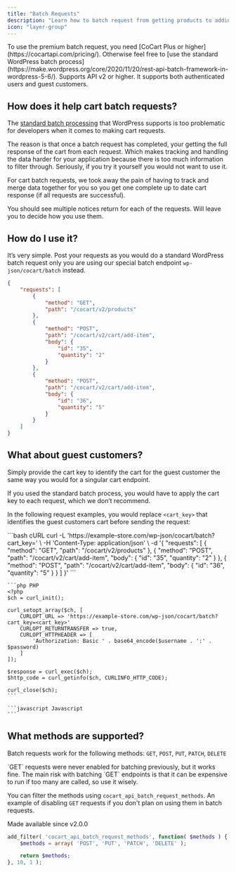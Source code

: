 ```yaml
---
title: "Batch Requests"
description: "Learn how to batch request from getting products to adding them to the cart"
icon: "layer-group"
---
```


<Note>
    To use the premium batch request, you need [CoCart Plus or higher](https://cocartapi.com/pricing/). Otherwise feel free to [use the standard WordPress batch process](https://make.wordpress.org/core/2020/11/20/rest-api-batch-framework-in-wordpress-5-6/). Supports API v2 or higher.
</Note>

<Info>
    It supports both authenticated users and guest customers.
</Info>

## How does it help cart batch requests?

The [standard batch processing](https://make.wordpress.org/core/2020/11/20/rest-api-batch-framework-in-wordpress-5-6/) that WordPress supports is too problematic for developers when it comes to making cart requests.

The reason is that once a batch request has completed, your getting the full response of the cart from each request. Which makes tracking and handling the data harder for your application because there is too much information to filter through. Seriously, if you try it yourself you would not want to use it.

For cart batch requests, we took away the pain of having to track and merge data together for you so you get one complete up to date cart response (if all requests are successful).

You should see multiple notices return for each of the requests. Will leave you to decide how you use them.

## How do I use it?

It’s very simple. Post your requests as you would do a standard WordPress batch request only you are using our special batch endpoint `wp-json/cocart/batch` instead.

```json
{
    "requests": [
        {
            "method": "GET",
            "path": "/cocart/v2/products"
        },
        {
            "method": "POST",
            "path": "/cocart/v2/cart/add-item",
            "body": {
                "id": "35",
                "quantity": "2"
            }
        },
        {
            "method": "POST",
            "path": "/cocart/v2/cart/add-item",
            "body": {
                "id": "36",
                "quantity": "5"
            }
        }
    ]
}
```

## What about guest customers?

Simply provide the cart key to identify the cart for the guest customer the same way you would for a singular cart endpoint.

<Note>
    If you used the standard batch process, you would have to apply the cart key to each request, which we don’t recommend.
</Note>

In the following request examples, you would replace `<cart_key>` that identifies the guest customers cart before sending the request:

<CodeGroup>
    ```bash cURL
    curl -L 'https://example-store.com/wp-json/cocart/batch?cart_key=<cart_key>' \
    -H 'Content-Type: application/json' \
    -d '{
        "requests": [
            {
                "method": "GET",
                "path": "/cocart/v2/products"
            },
            {
                "method": "POST",
                "path": "/cocart/v2/cart/add-item",
                "body": {
                    "id": "35",
                    "quantity": "2"
                }
            },
            {
                "method": "POST",
                "path": "/cocart/v2/cart/add-item",
                "body": {
                    "id": "36",
                    "quantity": "5"
                }
            }
        ]
    }'
    ```

    ```php PHP
    <?php
    $ch = curl_init();
    
    curl_setopt_array($ch, [
        CURLOPT_URL => 'https://example-store.com/wp-json/cocart/batch?cart_key=<cart_key>'
        CURLOPT_RETURNTRANSFER => true,
        CURLOPT_HTTPHEADER => [
            'Authorization: Basic ' . base64_encode($username . ':' . $password)
        ]
    ]);

    $response = curl_exec($ch);
    $http_code = curl_getinfo($ch, CURLINFO_HTTP_CODE);
    
    curl_close($ch);
    ```

    ```javascript Javascript
    ```
</CodeGroup>

## What methods are supported?

Batch requests work for the following methods: `GET`, `POST`, `PUT`, `PATCH`, `DELETE`

<Warning>
    `GET` requests were never enabled for batching previously, but it works fine.
    The main risk with batching `GET` endpoints is that it can be expensive to run if too many are called, so use it wisely.
</Warning>

You can filter the methods using `cocart_api_batch_request_methods`. An example of disabling `GET` requests if you don't plan on using them in batch requests.

<Info>
    Made available since v2.0.0
</Info>

```php
add_filter( 'cocart_api_batch_request_methods', function( $methods ) {
	$methods = array( 'POST', 'PUT', 'PATCH', 'DELETE' );

	return $methods;
}, 10, 1 );
```
